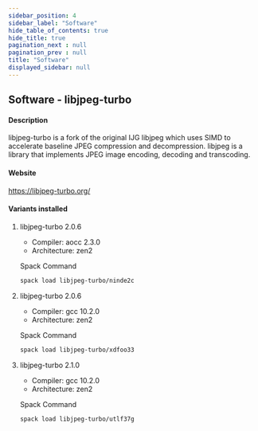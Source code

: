 ```yaml
---
sidebar_position: 4
sidebar_label: "Software"
hide_table_of_contents: true
hide_title: true
pagination_next : null
pagination_prev : null
title: "Software"
displayed_sidebar: null
---
```


## Software - libjpeg-turbo


#### Description
libjpeg-turbo is a fork of the original IJG libjpeg which uses SIMD to accelerate baseline JPEG compression and decompression. libjpeg is a library that implements JPEG image encoding, decoding and transcoding.

#### Website
https://libjpeg-turbo.org/

#### Variants installed

1. libjpeg-turbo 2.0.6

    - Compiler: aocc 2.3.0
    - Architecture: zen2

    Spack Command
    ```bash
    spack load libjpeg-turbo/ninde2c
    ```

2. libjpeg-turbo 2.0.6

    - Compiler: gcc 10.2.0
    - Architecture: zen2

    Spack Command
    ```bash
    spack load libjpeg-turbo/xdfoo33
    ```

3. libjpeg-turbo 2.1.0

    - Compiler: gcc 10.2.0
    - Architecture: zen2

    Spack Command
    ```bash
    spack load libjpeg-turbo/utlf37g
    ```
